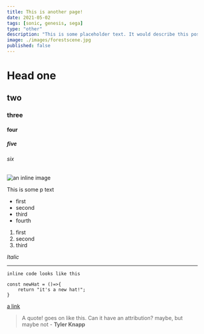 ```yaml
---
title: This is another page!
date: 2021-05-02
tags: [sonic, genesis, sega]
type: "other"
description: "This is some placeholder text. It would describe this post and what it is about. Maybe something funny."
image: ./images/forestscene.jpg
published: false
---
```


# Head one

## two

### three

#### four

##### five

###### six

![an inline image](./images/forestscene.jpg)

This is some p text

- first
- second
- third
- fourth

1. first
2. second
3. third

_Italic_

---

`inline code looks like this `

```
const newHat = ()=>{
    return "it's a new hat!";
}
```

[a link](/posts/anotherpost/)

> A quote! goes on like this. Can it have an attribution? maybe, but maybe not - **Tyler Knapp**
